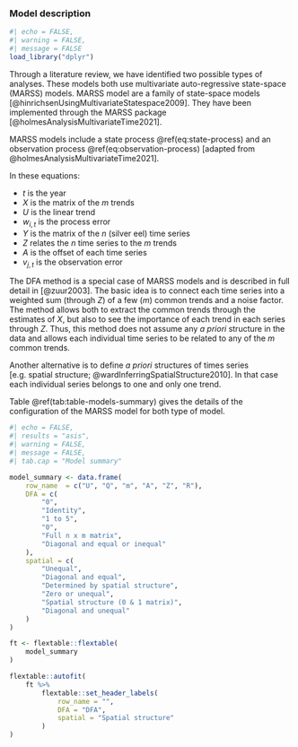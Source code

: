 ### Model description

```r
#| echo = FALSE,
#| warning = FALSE,
#| message = FALSE
load_library("dplyr")
```

Through a literature review, we have identified two possible types of analyses. These models both use multivariate auto-regressive state-space (MARSS) models.
MARSS model are a family of state-space models [@hinrichsenUsingMultivariateStatespace2009]. They have been implemented through the MARSS package [@holmesAnalysisMultivariateTime2021].

MARSS models include a state process \@ref(eq:state-process) and an observation process \@ref(eq:observation-process) [adapted from  @holmesAnalysisMultivariateTime2021].

\begin{align}
X_{i,t} = X_{i,t-1} + U_{i} +w_{i,t} \qquad \mbox{ with } \left \{w_{i,t} \right \}  \sim N(0,Q_t) (\#eq:state-process)
\end{align}

\begin{align}
Y_{j,t} = A_j + \sum_{i=1}^{n} Z_{i,j} \cdot X_{i,t} + v_{j,t} \qquad \mbox{ with } \left \{ v_{j,t} \right \}  \sim N(0,R_t)(\#eq:observation-process)
\end{align}

In these equations:

- $t$ is the year
- $X$ is the matrix of the $m$ trends
- $U$ is the linear trend
- $w_{i,t}$ is the process error
- $Y$ is the matrix of the $n$ (silver eel) time series
- $Z$ relates the $n$ time series to the $m$ trends
- $A$ is the offset of each time series
- $v_{j,t}$ is the observation error

The DFA method is a special case of MARSS models and is described in full detail in [@zuur2003]. The basic idea is to connect each time series into a weighted sum (through $Z$) of a few ($m$) common trends and a noise factor.
The method allows both to extract the common trends through the estimates of $X$, but also to see the importance of each trend in each series through $Z$. 
Thus, this method does not assume any *a priori* structure in the data and allows each individual time series to be related to any of the $m$ common trends.

Another alternative is to define *a priori* structures of times series [e.g. spatial structure; @wardInferringSpatialStructure2010]. In that case each individual series belongs to one and only one trend.

Table \@ref(tab:table-models-summary) gives the details of the configuration of the MARSS model for both type of model.

```r
#| echo = FALSE,
#| results = "asis",
#| warning = FALSE,
#| message = FALSE,
#| tab.cap = "Model summary"

model_summary <- data.frame(
    row_name  = c("U", "Q", "m", "A", "Z", "R"),
    DFA = c(
        "0",
        "Identity",
        "1 to 5",
        "0",
        "Full n x m matrix",
        "Diagonal and equal or inequal"
    ),
    spatial = c(
        "Unequal",
        "Diagonal and equal",
        "Determined by spatial structure",
        "Zero or unequal",
        "Spatial structure (0 & 1 matrix)",
        "Diagonal and unequal"
    )
)

ft <- flextable::flextable(
    model_summary
)

flextable::autofit(
    ft %>%
        flextable::set_header_labels(
            row_name = "",
            DFA = "DFA",
            spatial = "Spatial structure"
        )
)
```

